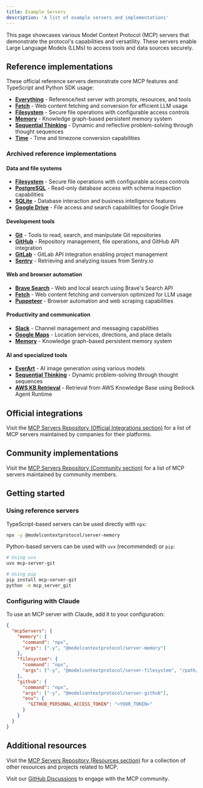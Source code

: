 ```yaml
---
title: Example Servers
description: 'A list of example servers and implementations'
---
```


This page showcases various Model Context Protocol (MCP) servers that demonstrate the protocol's capabilities and versatility. These servers enable Large Language Models (LLMs) to access tools and data sources securely.

## Reference implementations

These official reference servers demonstrate core MCP features and TypeScript and Python SDK usage:

- **[Everything](https://github.com/modelcontextprotocol/servers/tree/main/src/everything)** - Reference/test server with prompts, resources, and tools
- **[Fetch](https://github.com/modelcontextprotocol/servers/tree/main/src/fetch)** - Web content fetching and conversion for efficient LLM usage
- **[Filesystem](https://github.com/modelcontextprotocol/servers/tree/main/src/filesystem)** - Secure file operations with configurable access controls
- **[Memory](https://github.com/modelcontextprotocol/servers/tree/main/src/memory)** - Knowledge graph-based persistent memory system
- **[Sequential Thinking](https://github.com/modelcontextprotocol/servers/tree/main/src/sequentialthinking)** - Dynamic and reflective problem-solving through thought sequences
- **[Time](https://github.com/modelcontextprotocol/servers/tree/main/src/time)** - Time and timezone conversion capabilities

### Archived reference implementations

#### Data and file systems
- **[Filesystem](https://github.com/modelcontextprotocol/servers-archived/tree/main/src/filesystem)** - Secure file operations with configurable access controls
- **[PostgreSQL](https://github.com/modelcontextprotocol/servers-archived/tree/main/src/postgres)** - Read-only database access with schema inspection capabilities
- **[SQLite](https://github.com/modelcontextprotocol/servers-archived/tree/main/src/sqlite)** - Database interaction and business intelligence features
- **[Google Drive](https://github.com/modelcontextprotocol/servers-archived/tree/main/src/gdrive)** - File access and search capabilities for Google Drive

#### Development tools
- **[Git](https://github.com/modelcontextprotocol/servers-archived/tree/main/src/git)** - Tools to read, search, and manipulate Git repositories
- **[GitHub](https://github.com/modelcontextprotocol/servers-archived/tree/main/src/github)** - Repository management, file operations, and GitHub API integration
- **[GitLab](https://github.com/modelcontextprotocol/servers-archived/tree/main/src/gitlab)** - GitLab API integration enabling project management
- **[Sentry](https://github.com/modelcontextprotocol/servers-archived/tree/main/src/sentry)** - Retrieving and analyzing issues from Sentry.io

#### Web and browser automation
- **[Brave Search](https://github.com/modelcontextprotocol/servers-archived/tree/main/src/brave-search)** - Web and local search using Brave's Search API
- **[Fetch](https://github.com/modelcontextprotocol/servers-archived/tree/main/src/fetch)** - Web content fetching and conversion optimized for LLM usage
- **[Puppeteer](https://github.com/modelcontextprotocol/servers-archived/tree/main/src/puppeteer)** - Browser automation and web scraping capabilities

#### Productivity and communication
- **[Slack](https://github.com/modelcontextprotocol/servers-archived/tree/main/src/slack)** - Channel management and messaging capabilities
- **[Google Maps](https://github.com/modelcontextprotocol/servers-archived/tree/main/src/google-maps)** - Location services, directions, and place details
- **[Memory](https://github.com/modelcontextprotocol/servers-archived/tree/main/src/memory)** - Knowledge graph-based persistent memory system

#### AI and specialized tools
- **[EverArt](https://github.com/modelcontextprotocol/servers-archived/tree/main/src/everart)** - AI image generation using various models
- **[Sequential Thinking](https://github.com/modelcontextprotocol/servers-archived/tree/main/src/sequentialthinking)** - Dynamic problem-solving through thought sequences
- **[AWS KB Retrieval](https://github.com/modelcontextprotocol/servers-archived/tree/main/src/aws-kb-retrieval-server)** - Retrieval from AWS Knowledge Base using Bedrock Agent Runtime

## Official integrations

Visit the [MCP Servers Repository (Official Integrations section)](https://github.com/modelcontextprotocol/servers?tab=readme-ov-file#%EF%B8%8F-official-integrations) for a list of MCP servers maintained by companies for their platforms.

## Community implementations

Visit the [MCP Servers Repository (Community section)](https://github.com/modelcontextprotocol/servers?tab=readme-ov-file#-community-servers) for a list of MCP servers maintained by community members.

## Getting started

### Using reference servers

TypeScript-based servers can be used directly with `npx`:

```bash
npx -y @modelcontextprotocol/server-memory
```

Python-based servers can be used with `uvx` (recommended) or `pip`:

```bash
# Using uvx
uvx mcp-server-git

# Using pip
pip install mcp-server-git
python -m mcp_server_git
```

### Configuring with Claude

To use an MCP server with Claude, add it to your configuration:

```json
{
  "mcpServers": {
    "memory": {
      "command": "npx",
      "args": ["-y", "@modelcontextprotocol/server-memory"]
    },
    "filesystem": {
      "command": "npx",
      "args": ["-y", "@modelcontextprotocol/server-filesystem", "/path/to/allowed/files"]
    },
    "github": {
      "command": "npx",
      "args": ["-y", "@modelcontextprotocol/server-github"],
      "env": {
        "GITHUB_PERSONAL_ACCESS_TOKEN": "<YOUR_TOKEN>"
      }
    }
  }
}
```

## Additional resources

Visit the [MCP Servers Repository (Resources section)](https://github.com/modelcontextprotocol/servers?tab=readme-ov-file#-resources) for a collection of other resources and projects related to MCP.

Visit our [GitHub Discussions](https://github.com/orgs/modelcontextprotocol/discussions) to engage with the MCP community.
